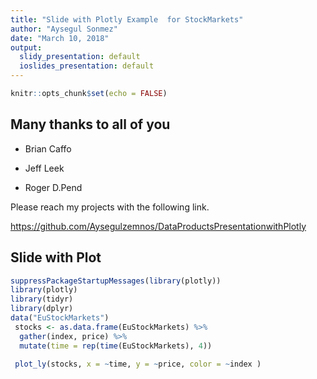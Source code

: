 ---
title: "Slide with Plotly Example  for StockMarkets"
author: "Aysegul Sonmez"
date: "March 10, 2018"
output:
  slidy_presentation: default
  ioslides_presentation: default
---


```{r setup, include=FALSE}
knitr::opts_chunk$set(echo = FALSE)
```


## Many thanks to all of you

  -   Brian Caffo 
  
  -   Jeff Leek
  
  -   Roger D.Pend 





  
Please reach my projects with the following link.




<https://github.com/Aysegulzemnos/DataProductsPresentationwithPlotly>

## Slide with Plot

```{r,plotly=TRUE,echo=FALSE,message=FALSE}
suppressPackageStartupMessages(library(plotly))
library(plotly)
library(tidyr)
library(dplyr)
data("EuStockMarkets")
 stocks <- as.data.frame(EuStockMarkets) %>%
  gather(index, price) %>%
  mutate(time = rep(time(EuStockMarkets), 4))

 plot_ly(stocks, x = ~time, y = ~price, color = ~index )

```



